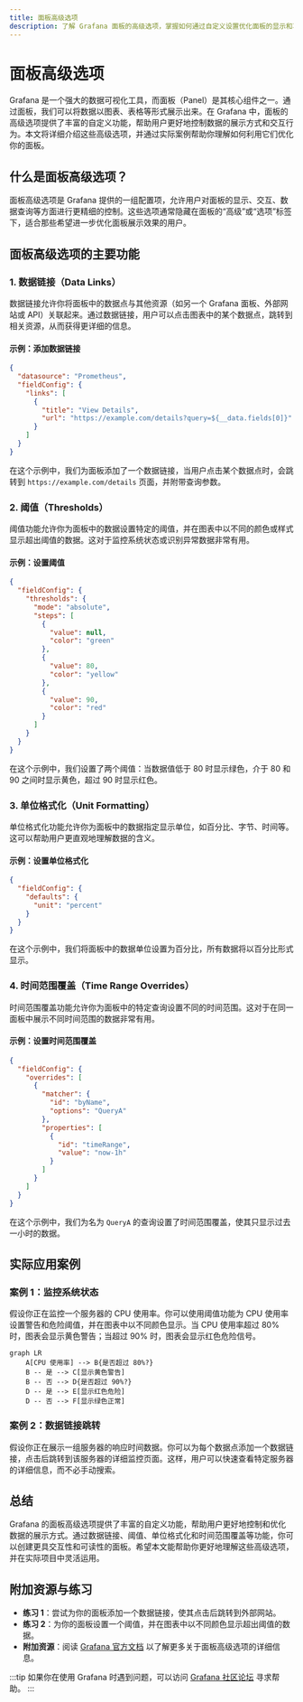 ```yaml
---
title: 面板高级选项
description: 了解 Grafana 面板的高级选项，掌握如何通过自定义设置优化面板的显示和功能。
---
```


# 面板高级选项

Grafana 是一个强大的数据可视化工具，而面板（Panel）是其核心组件之一。通过面板，我们可以将数据以图表、表格等形式展示出来。在 Grafana 中，面板的高级选项提供了丰富的自定义功能，帮助用户更好地控制数据的展示方式和交互行为。本文将详细介绍这些高级选项，并通过实际案例帮助你理解如何利用它们优化你的面板。

## 什么是面板高级选项？

面板高级选项是 Grafana 提供的一组配置项，允许用户对面板的显示、交互、数据查询等方面进行更精细的控制。这些选项通常隐藏在面板的“高级”或“选项”标签下，适合那些希望进一步优化面板展示效果的用户。

## 面板高级选项的主要功能

### 1. 数据链接（Data Links）

数据链接允许你将面板中的数据点与其他资源（如另一个 Grafana 面板、外部网站或 API）关联起来。通过数据链接，用户可以点击图表中的某个数据点，跳转到相关资源，从而获得更详细的信息。

#### 示例：添加数据链接

```json
{
  "datasource": "Prometheus",
  "fieldConfig": {
    "links": [
      {
        "title": "View Details",
        "url": "https://example.com/details?query=${__data.fields[0]}"
      }
    ]
  }
}
```

在这个示例中，我们为面板添加了一个数据链接，当用户点击某个数据点时，会跳转到 `https://example.com/details` 页面，并附带查询参数。

### 2. 阈值（Thresholds）

阈值功能允许你为面板中的数据设置特定的阈值，并在图表中以不同的颜色或样式显示超出阈值的数据。这对于监控系统状态或识别异常数据非常有用。

#### 示例：设置阈值

```json
{
  "fieldConfig": {
    "thresholds": {
      "mode": "absolute",
      "steps": [
        {
          "value": null,
          "color": "green"
        },
        {
          "value": 80,
          "color": "yellow"
        },
        {
          "value": 90,
          "color": "red"
        }
      ]
    }
  }
}
```

在这个示例中，我们设置了两个阈值：当数据值低于 80 时显示绿色，介于 80 和 90 之间时显示黄色，超过 90 时显示红色。

### 3. 单位格式化（Unit Formatting）

单位格式化功能允许你为面板中的数据指定显示单位，如百分比、字节、时间等。这可以帮助用户更直观地理解数据的含义。

#### 示例：设置单位格式化

```json
{
  "fieldConfig": {
    "defaults": {
      "unit": "percent"
    }
  }
}
```

在这个示例中，我们将面板中的数据单位设置为百分比，所有数据将以百分比形式显示。

### 4. 时间范围覆盖（Time Range Overrides）

时间范围覆盖功能允许你为面板中的特定查询设置不同的时间范围。这对于在同一面板中展示不同时间范围的数据非常有用。

#### 示例：设置时间范围覆盖

```json
{
  "fieldConfig": {
    "overrides": [
      {
        "matcher": {
          "id": "byName",
          "options": "QueryA"
        },
        "properties": [
          {
            "id": "timeRange",
            "value": "now-1h"
          }
        ]
      }
    ]
  }
}
```

在这个示例中，我们为名为 `QueryA` 的查询设置了时间范围覆盖，使其只显示过去一小时的数据。

## 实际应用案例

### 案例 1：监控系统状态

假设你正在监控一个服务器的 CPU 使用率。你可以使用阈值功能为 CPU 使用率设置警告和危险阈值，并在图表中以不同颜色显示。当 CPU 使用率超过 80% 时，图表会显示黄色警告；当超过 90% 时，图表会显示红色危险信号。

```mermaid
graph LR
    A[CPU 使用率] --> B{是否超过 80%?}
    B -- 是 --> C[显示黄色警告]
    B -- 否 --> D{是否超过 90%?}
    D -- 是 --> E[显示红色危险]
    D -- 否 --> F[显示绿色正常]
```

### 案例 2：数据链接跳转

假设你正在展示一组服务器的响应时间数据。你可以为每个数据点添加一个数据链接，点击后跳转到该服务器的详细监控页面。这样，用户可以快速查看特定服务器的详细信息，而不必手动搜索。

## 总结

Grafana 的面板高级选项提供了丰富的自定义功能，帮助用户更好地控制和优化数据的展示方式。通过数据链接、阈值、单位格式化和时间范围覆盖等功能，你可以创建更具交互性和可读性的面板。希望本文能帮助你更好地理解这些高级选项，并在实际项目中灵活运用。

## 附加资源与练习

- **练习 1**：尝试为你的面板添加一个数据链接，使其点击后跳转到外部网站。
- **练习 2**：为你的面板设置一个阈值，并在图表中以不同颜色显示超出阈值的数据。
- **附加资源**：阅读 [Grafana 官方文档](https://grafana.com/docs/) 以了解更多关于面板高级选项的详细信息。

:::tip
如果你在使用 Grafana 时遇到问题，可以访问 [Grafana 社区论坛](https://community.grafana.com/) 寻求帮助。
:::
